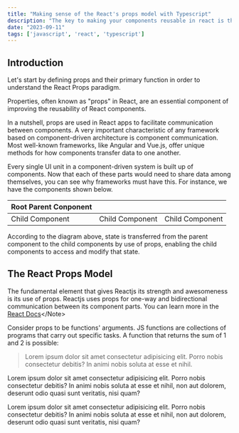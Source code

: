 ```yaml
---
title: "Making sense of the React's props model with Typescript"
description: "The key to making your components reusable in react is the react props model. This post will teach you how to manage the many prop uses in your component and create scalable React apps."
date: "2023-09-11"
tags: ['javascript', 'react', 'typescript']
---
```


## Introduction
<p className='lead'>
Let's start by defining props and their primary function in order to understand the React Props paradigm. 
</p>
<p>Properties, often known as "props" in React, are an essential component of improving the reusability of React components.</p>

In a nutshell, props are used in React apps to facilitate communication between components. A very important characteristic of any framework based on component-driven architecture is component communication. Most well-known frameworks, like Angular and Vue.js, offer unique methods for how components transfer data to one another.

Every single UI unit in a component-driven system is built up of components. Now that each of these parts would need to share data among themselves, you can see why frameworks must have this. 
For instance, we have the components shown below.


| Root Parent  Conponent                |              |                    |
| ----------------------- | ------------ | ------------------ |
| Child Component         | Child Component  | Child Component|

According to the diagram above, state is transferred from the parent component to the child components by use of props, enabling the child components to access and modify that state.

## The React Props Model

<Note emoji="💡">The fundamental element that gives Reactjs its strength and awesomeness is its use of props. Reactjs uses props for one-way and bidirectional communication between its component parts. You can learn more in the [React Docs]('https://react.dev/learn/passing-props-to-a-component')</Note>

Consider props to be functions' arguments. JS functions are collections of programs that carry out specific tasks. A function that returns the sum of 1 and 2 is possible:
> Lorem ipsum dolor sit amet consectetur adipisicing elit. Porro nobis consectetur debitis? In animi nobis soluta at esse et nihil.

Lorem ipsum dolor sit amet consectetur adipisicing elit. Porro nobis consectetur debitis? In animi nobis soluta at esse et nihil, non aut dolorem, deserunt odio quasi sunt veritatis, nisi quam?

Lorem ipsum dolor sit amet consectetur adipisicing elit. Porro nobis consectetur debitis? In animi nobis soluta at esse et nihil, non aut dolorem, deserunt odio quasi sunt veritatis, nisi quam?
